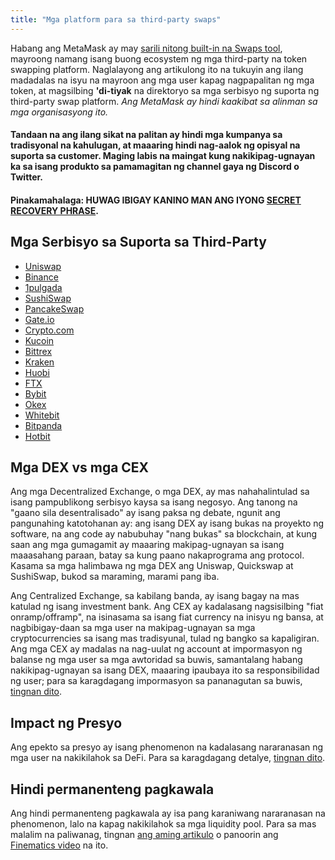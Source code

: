 ```yaml
---
title: "Mga platform para sa third-party swaps"
---
```


Habang ang MetaMask ay may [sarili nitong built-in na Swaps tool](/token-swaps/user-guide-swaps), mayroong namang isang buong ecosystem ng mga third-party na token swapping platform. Naglalayong ang artikulong ito na tukuyin ang ilang madadalas na isyu na mayroon ang mga user kapag nagpapalitan ng mga token, at magsilbing **'di-tiyak** na direktoryo sa mga serbisyo ng suporta ng third-party swap platform. _Ang MetaMask ay hindi kaakibat sa alinman sa mga organisasyong ito._

#### Tandaan na ang ilang sikat na palitan ay hindi mga kumpanya sa tradisyonal na kahulugan, at maaaring hindi nag-aalok ng opisyal na suporta sa customer. **Maging labis na maingat** kung nakikipag-ugnayan ka sa isang produkto sa pamamagitan ng channel gaya ng Discord o Twitter.

#### **Pinakamahalaga: HUWAG IBIGAY KANINO MAN ANG IYONG [SECRET RECOVERY PHRASE](/privacy-and-security/what-is-a-secret-recovery-phrase-and-how-to-keep-your-crypto-wallet-secure).**

## Mga Serbisyo sa Suporta sa Third-Party

- [Uniswap](https://help.uniswap.org/en/)
- [Binance](https://www.binance.com/en/support)
- [1pulgada](https://blog.1inch.io/academy/home)
- [SushiSwap](https://help.sushidocs.com/faqs/faqs)
- [PancakeSwap](https://docs.pancakeswap.finance/)
- [Gate.io](https://www.gate.io/help)
- [Crypto.com](https://help.crypto.com/en)
- [Kucoin](https://www.kucoin.com/support)
- [Bittrex](https://bittrex.zendesk.com/hc/en-us)
- [Kraken](https://support.kraken.com/hc/en-us)
- [Huobi](https://www.huobilearn.com/en-us/)
- [FTX](https://help.ftx.us/hc/en-us)
- [Bybit](https://help.bybit.com/hc/en-us/categories/360002714833)
- [Okex](https://www.okex.com/support-center.html)
- [Whitebit](https://whitebit.com/faq)
- [Bitpanda](https://support.bitpanda.com/hc/en-us)
- [Hotbit](https://hotbit.zendesk.com/hc/en-us)

## Mga DEX vs mga CEX

Ang mga Decentralized Exchange, o mga DEX, ay mas nahahalintulad sa isang pampublikong serbisyo kaysa sa isang negosyo. Ang tanong na "gaano sila desentralisado" ay isang paksa ng debate, ngunit ang pangunahing katotohanan ay: ang isang DEX ay isang bukas na proyekto ng software, na ang code ay nabubuhay "nang bukas" sa blockchain, at kung saan ang mga gumagamit ay maaaring makipag-ugnayan sa isang maaasahang paraan, batay sa kung paano nakaprograma ang protocol. Kasama sa mga halimbawa ng mga DEX ang Uniswap, Quickswap at SushiSwap, bukod sa maraming, marami pang iba.

Ang Centralized Exchange, sa kabilang banda, ay isang bagay na mas katulad ng isang investment bank. Ang CEX ay kadalasang nagsisilbing "fiat onramp/offramp", na isinasama sa isang fiat currency na inisyu ng bansa, at nagbibigay-daan sa mga user na makipag-ugnayan sa mga cryptocurrencies sa isang mas tradisyunal, tulad ng bangko sa kapaligiran. Ang mga CEX ay madalas na nag-uulat ng account at impormasyon ng balanse ng mga user sa mga awtoridad sa buwis, samantalang habang nakikipag-ugnayan sa isang DEX, maaaring ipaubaya ito sa responsibilidad ng user; para sa karagdagang impormasyon sa pananagutan sa buwis, [tingnan dito](/managing-my-wallet/tax-compliance-and-crypto-assets).

## Impact ng Presyo

Ang epekto sa presyo ay isang phenomenon na kadalasang nararanasan ng mga user na nakikilahok sa DeFi. Para sa karagdagang detalye, [tingnan dito](https://consensys.net/blog/metamask/price-impact-the-first-gotcha-of-defi-markets/).

## Hindi permanenteng pagkawala

Ang hindi permanenteng pagkawala ay isa pang karaniwang nararanasan na phenomenon, lalo na kapag nakikilahok sa mga liquidity pool. Para sa mas malalim na paliwanag, tingnan [ang aming artikulo](https://consensys.net/blog/metamask/impermanent-loss-defi-markets-gotcha-number-two/) o panoorin ang [Finematics video](https://finematics.com/impermanent-loss-explained/) na ito.
